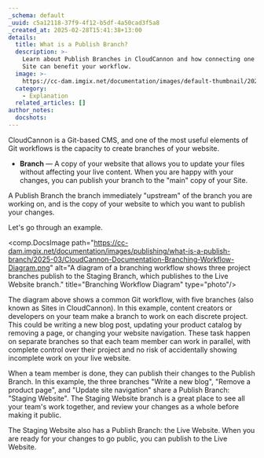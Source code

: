 ```yaml
---
_schema: default
_uuid: c5a12118-37f9-4f12-b5df-4a50cad3f5a8
_created_at: 2025-02-28T15:41:38+13:00
details:
  title: What is a Publish Branch?
  description: >-
    Learn about Publish Branches in CloudCannon and how connecting one to your
    Site can benefit your workflow.
  image: >-
    https://cc-dam.imgix.net/documentation/images/default-thumbnail/2023-Q4/CloudCannon-Documentation-Thumbnail.png
  category:
    - Explanation
  related_articles: []
author_notes:
  docshots:
---
```

CloudCannon is a Git-based CMS, and one of the most useful elements of Git workflows is the capacity to create branches of your website.

* **Branch** — A copy of your website that allows you to update your files without affecting your live content. When you are happy with your changes, you can publish your branch to the "main" copy of your Site.

A Publish Branch the branch immediately "upstream" of the branch you are working on, and is the copy of your website to which you want to publish your changes.

Let's go through an example.

<comp.DocsImage path="https://cc-dam.imgix.net/documentation/images/publishing/what-is-a-publish-branch/2025-03/CloudCannon-Documentation-Branching-Workflow-Diagram.png" alt="A diagram of a branching workflow shows three project branches publish to the Staging Branch, which publishes to the Live Website branch." title="Branching Workflow Diagram" type="photo"/>

The diagram above shows a common Git workflow, with five branches (also known as Sites in CloudCannon). In this example, content creators or developers on your team make a branch to work on each discrete project. This could be writing a new blog post, updating your product catalog by removing a page, or changing your website navigation. These task happen on separate branches so that each team member can work in parallel, with complete control over their project and no risk of accidentally showing incomplete work on your live website.

When a team member is done, they can publish their changes to the Publish Branch. In this example, the three branches "Write a new blog", "Remove a product page", and "Update site navigation" share a Publish Branch: "Staging Website". The Staging Website branch is a great place to see all your team's work together, and review your changes as a whole before making it public.

The Staging Website also has a Publish Branch: the Live Website. When you are ready for your changes to go public, you can publish to the Live Website.